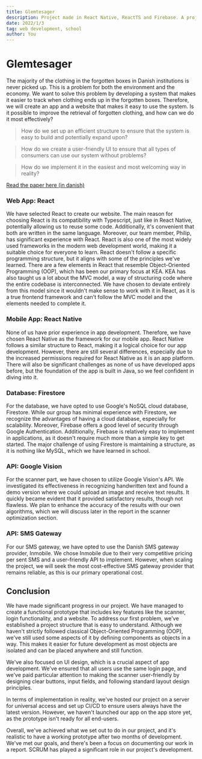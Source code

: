 ```yaml
---
title: Glemtesager
description: Project made in React Native, ReactTS and Firebase. A project about using OSR to scan lost things and help people recover them
date: 2022/1/3
tag: web development, school
author: You
---
```


# Glemtesager

<div className="content">

The majority of the clothing in the forgotten boxes in Danish institutions is never picked up. This is a problem for both the environment and the economy. We want to solve this problem by developing a system that makes it easier to track when clothing ends up in the forgotten boxes. Therefore, we will create an app and a website that makes it easy to use the system. Is it possible to improve the retrieval of forgotten clothing, and how can we do it most effectively?

> How do we set up an efficient structure to ensure that the system is easy to build and potentially expand upon?

> How do we create a user-friendly UI to ensure that all types of consumers can use our system without problems?

> How do we implement it in the easiest and most welcoming way in reality?


[Read the paper here (in danish)](https://drive.google.com/file/d/1eOApVIUsdIs3UAMKaYBgxKmK3Qb4Ownc/view?usp=sharing)

### Web App: React
We have selected React to create our website. The main reason for choosing React is its compatibility with Typescript, just like in React Native, potentially allowing us to reuse some code. Additionally, it's convenient that both are written in the same language. Moreover, our team member, Philip, has significant experience with React. React is also one of the most widely used frameworks in the modern web development world, making it a suitable choice for everyone to learn. React doesn't follow a specific programming structure, but it aligns with some of the principles we've learned. There are a few elements in React that resemble Object-Oriented Programming (OOP), which has been our primary focus at KEA. KEA has also taught us a lot about the MVC model, a way of structuring code where the entire codebase is interconnected. We have chosen to deviate entirely from this model since it wouldn't make sense to work with it in React, as it is a true frontend framework and can't follow the MVC model and the elements needed to complete it.

### Mobile App: React Native
None of us have prior experience in app development. Therefore, we have chosen React Native as the framework for our mobile app. React Native follows a similar structure to React, making it a logical choice for our app development. However, there are still several differences, especially due to the increased permissions required for React Native as it is an app platform. There will also be significant challenges as none of us have developed apps before, but the foundation of the app is built in Java, so we feel confident in diving into it.

### Database: Firestore
For the database, we have opted to use Google's NoSQL cloud database, Firestore. While our group has minimal experience with Firestore, we recognize the advantages of having a cloud database, especially for scalability. Moreover, Firebase offers a good level of security through Google Authentication. Additionally, Firebase is relatively easy to implement in applications, as it doesn't require much more than a simple key to get started. The major challenge of using Firestore is maintaining a structure, as it is nothing like MySQL, which we have learned in school.

### API: Google Vision
For the scanner part, we have chosen to utilize Google Vision's API. We investigated its effectiveness in recognizing handwritten text and found a demo version where we could upload an image and receive text results. It quickly became evident that it provided satisfactory results, though not flawless. We plan to enhance the accuracy of the results with our own algorithms, which we will discuss later in the report in the scanner optimization section.

### API: SMS Gateway
For our SMS gateway, we have opted to use the Danish SMS gateway provider, Inmobile. We chose Inmobile due to their very competitive pricing per sent SMS and a user-friendly API to implement. However, when scaling the project, we will seek the most cost-effective SMS gateway provider that remains reliable, as this is our primary operational cost.


## Conclusion

We have made significant progress in our project. We have managed to create a functional prototype that includes key features like the scanner, login functionality, and a website. To address our first problem, we've established a project structure that is easy to understand. Although we haven't strictly followed classical Object-Oriented Programming (OOP), we've still used some aspects of it by defining components as objects in a way. This makes it easier for future development as most objects are isolated and can be placed anywhere and still function.

We've also focused on UI design, which is a crucial aspect of app development. We've ensured that all users use the same login page, and we've paid particular attention to making the scanner user-friendly by designing clear buttons, input fields, and following standard layout design principles.

In terms of implementation in reality, we've hosted our project on a server for universal access and set up CI/CD to ensure users always have the latest version. However, we haven't launched our app on the app store yet, as the prototype isn't ready for all end-users.

Overall, we've achieved what we set out to do in our project, and it's realistic to have a working prototype after two months of development. We've met our goals, and there's been a focus on documenting our work in a report. SCRUM has played a significant role in our project's development.
</div>